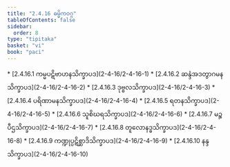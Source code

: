 ```yaml
---
title: "2.4.16 ဓမ္မိကဝဂ္ဂ"
tableOfContents: false
sidebar:
  order: 8
type: "tipitaka"
basket: "vi"
book: "paci"
---
```



<DynamicBreadcrumb />



<TableOfContents book="paci" section="2.4.16">
* [2.4.16.1 ကမ္မပဋိဗာဟနသိက္ခာပဒ](2-4-16/2-4-16-1)
* [2.4.16.2 ဆန္ဒံအဒတွာဂမနသိက္ခာပဒ](2-4-16/2-4-16-2)
* [2.4.16.3 ဒုဗ္ဗလသိက္ခာပဒ](2-4-16/2-4-16-3)
* [2.4.16.4 ပရိဏာမနသိက္ခာပဒ](2-4-16/2-4-16-4)
* [2.4.16.5 ရတနသိက္ခာပဒ](2-4-16/2-4-16-5)
* [2.4.16.6 သူစိဃရသိက္ခာပဒ](2-4-16/2-4-16-6)
* [2.4.16.7 မဉ္စပီဌသိက္ခာပဒ](2-4-16/2-4-16-7)
* [2.4.16.8 တူလောနဒ္ဓသိက္ခာပဒ](2-4-16/2-4-16-8)
* [2.4.16.9 ကဏ္ဍုပ္ပဋိစ္ဆာဒိသိက္ခာပဒ](2-4-16/2-4-16-9)
* [2.4.16.10 နန္ဒသိက္ခာပဒ](2-4-16/2-4-16-10)
</TableOfContents>